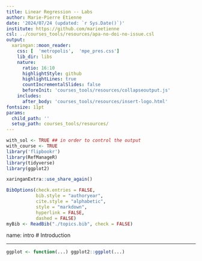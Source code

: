 ```yaml
---
title: Linear Regression -- Labs
author: Marie-Pierre Etienne
date: '2024/07/24 (updated: `r Sys.Date()`)'
institute: https://github.com/marieetienne
csl: ../courses_tools/resources/apa-no-doi-no-issue.csl
output:
  xaringan::moon_reader:
    css: [  'metropolis',  'mpe_pres.css']
    lib_dir: libs
    nature:
      ratio: 16:10
      highlightStyle: github
      highlightLines: true
      countIncrementalSlides: false
      beforeInit: 'courses_tools/resources/collapseoutput.js'
    includes:
      after_body: 'courses_tools/resources/insert-logo.html'
fontsize: 11pt
params:
  child_path: ''
  setup_path: courses_tools/resources/
---
```




```r
with_sol <- TRUE ## in order to control the output
with_course <- TRUE
library('flipbookr')
library(RefManageR)
library(tidyverse)
library(ggplot2)
```

```r
xaringanExtra::use_share_again()
```

```r
BibOptions(check.entries = FALSE,
           bib.style = "authoryear",
           cite.style = "alphabetic",
           style = "markdown",
           hyperlink = FALSE,
           dashed = FALSE)
myBib <- ReadBib("./topics.bib", check = FALSE)
```

name: intro
# Introduction


---

```r
ggplot <- function(...) ggplot2::ggplot(...) 
```



